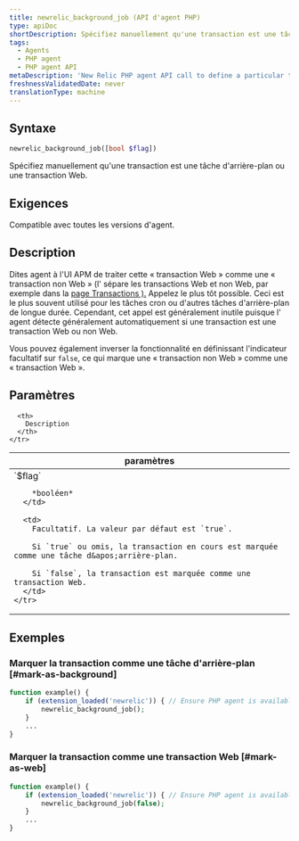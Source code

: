 ```yaml
---
title: newrelic_background_job (API d'agent PHP)
type: apiDoc
shortDescription: Spécifiez manuellement qu'une transaction est une tâche d'arrière-plan ou une transaction Web.
tags:
  - Agents
  - PHP agent
  - PHP agent API
metaDescription: 'New Relic PHP agent API call to define a particular transaction as a background job (for example, for cron jobs).'
freshnessValidatedDate: never
translationType: machine
---
```


## Syntaxe

```php
newrelic_background_job([bool $flag])
```

Spécifiez manuellement qu&apos;une transaction est une tâche d&apos;arrière-plan ou une transaction Web.

## Exigences

Compatible avec toutes les versions d&apos;agent.

## Description

Dites agent à l&apos;UI APM de traiter cette « transaction Web » comme une « transaction non Web » (l&apos; sépare les transactions Web et non Web, par exemple dans la [page Transactions ).](/docs/apm/applications-menu/monitoring/transactions-page) Appelez le plus tôt possible. Ceci est le plus souvent utilisé pour les tâches cron ou d&apos;autres tâches d&apos;arrière-plan de longue durée. Cependant, cet appel est généralement inutile puisque l&apos; agent détecte généralement automatiquement si une transaction est une transaction Web ou non Web.

Vous pouvez également inverser la fonctionnalité en définissant l&apos;indicateur facultatif sur `false`, ce qui marque une « transaction non Web » comme une « transaction Web ».

## Paramètres

<table>
  <thead>
    <tr>
      <th width="25%">
        paramètres
      </th>

      <th>
        Description
      </th>
    </tr>
  </thead>

  <tbody>
    <tr>
      <td>
        `$flag`

        *booléen*
      </td>

      <td>
        Facultatif. La valeur par défaut est `true`.

        Si `true` ou omis, la transaction en cours est marquée comme une tâche d&apos;arrière-plan.

        Si `false`, la transaction est marquée comme une transaction Web.
      </td>
    </tr>
  </tbody>
</table>

## Exemples

### Marquer la transaction comme une tâche d&apos;arrière-plan [#mark-as-background]

```php
function example() {
    if (extension_loaded('newrelic')) { // Ensure PHP agent is available
        newrelic_background_job();
    }
    ...
}
```

### Marquer la transaction comme une transaction Web [#mark-as-web]

```php
function example() {
    if (extension_loaded('newrelic')) { // Ensure PHP agent is available
        newrelic_background_job(false);
    }
    ...
}
```